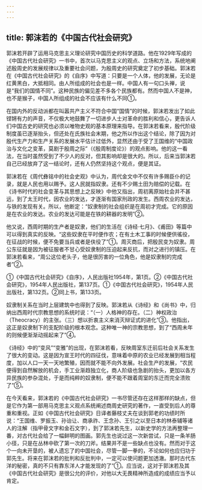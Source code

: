 ```yaml
---
---
---
```

title: 郭沫若的《中国古代社会研究》
---



郭沫若开辟了运用马克思主义理论研究中国历史的科学道路。他在1929年写成的《中国古代社会研究》一书中，首次以马克思主义的观点、立场和方法，系统地阐述殷周史的发展规律以及重要社会问题，为殷周史的研究奠定了初步基础。郭沫若在《中国古代社会研究》的《自序》中写道：只要是一个人体，他的发展，无论是红黄黑白，大抵相同。由人所组成的社会也是一样。中国人有一句口头禅，说是“我们的国情不同”。这种民族的偏见差不多各个民族都有。然而中国人不是神，也不是猴子，中国人所组成的社会不应该有什么不同①。

在国内外的反动派都在叫嚣共产主义不符合中国“国情”的时候，郭沫若发出了如此铿锵有力的声音，不仅极大地鼓舞了一切进步人士对革命的胜利和信心，更告诉人们中国古史的研究也必须以唯物史观的基本原理来指导。在郭沫若看来，殷代阶级制度虽已逐渐抬头，但还处在氏族社会末期，他之所以作出这个结论，除了因为对殷代生产力和生产关系的发展水平估计过低外，显然还由于受了王国维的“中国政治与文化之变革，莫剧于殷周之际”（《殷周制度论》）的观点影响。他的这一看法，在当时虽然受到了不少人的反对，但其影响却是很大的。所以，后来当郭沫若自己已经放弃了这一结论时，还有人仍然坚持这个观点，便是其证。

郭沫若在《周代彝铭中的社会史观》中认为，周代金文中不仅有许多赐臣仆的记录，就是人民也用以赐予。这人民就指奴隶。还有不少赐土田为赔偿的记载。在《诗书时代的社会变革与其思想上之反映》中他又指出，周初离原始社会并不甚远，到了太王时代，因农业的发达，才逐渐有国家刑政的发生。西周农业的发达，与铁的发现有关。所以，他断定：“奴隶制的社会组织是在周初才完成。它的原因是在农业的发达。农业的发达可能是在铁的耕器的发明”②。

他又说，西周时期的生产者是奴隶，他们的生活在《诗经·七月》、《甫田》等篇中可以得到真实的反映。“这些奴隶在平时便作农；在有土木工事的时候便供徭役，在征战的时候，便不免要当兵或者是伕役了”①。周灭商后，把殷民变为奴隶。周公东征就是因为被征服者不甘心受奴隶制的压迫起来反抗，而对之进行的镇压。在郭沫若看来，“周公这位老头子，他是很厉害的一位角色，他是奴隶制的完成者”②。

①《中国古代社会研究》《自序》，人民出版社1954年，第1页。②《中国古代社会研究》，1954年人民出版社，第137页。①《中国古代社会研究》，1954年人民出版社，第132页。②同上书，第133页。

奴隶制关系在当时上层建筑中也得到了反映。郭沫若从《诗经》和《尚书》中，归纳出西周时代宗教思想的系统时说：“（一）人格神的存在。（二）神权政治（Theocracy）的主张。（三）想以折衷主义来消灭辩证式的进化”③。他指出，这正是奴隶制下的支配阶级的根本观念。这种唯一神的宗教思想，到了“西周未年的则候便渐渐动摇起来了”④。

《诗经》中的“变风”“变雅”的出现，在郭沫若看，反映周室东迁前后社会关系发生了很大的变动。这是因为宣王时代的四征伐，意味着中原的农业已经发展到相当程度，加以人口一天一天地繁殖，因而就不能不向外发展。社会生产的发展，“农民便得到自然解放的机会，手工业渐趋独立化，商人阶级也急剧的抬头，更加以各方异民族的参杂混处，于是而纯粹的奴隶制，便不能不跟着周室的东迁而完全溃败了”⑤。

在今天看来，郭沫若的《中国古代社会研究》一书尽管还存在这样那样的缺点，但是它作为第一部用马克思主义观点系统阐述商周史研究的著作，一直受到后人的尊重和重视。正如《中国古代社会研究》日译者藤枝丈夫在谈到郭老的功绩时所说：“王国维、罗振玉、孙诒让、商承祚、王念孙、王引之以至日本的林泰辅等诸人的注解（指甲骨文字和金石文字），到了郭沫若先生，以新史学的方法再整理一番，对古代社会给了一幅鲜明的图画。郭先生也说过这一次新尝试，只是一条羊肠小径，只是在丛林中砍了第一次的刀斧。结果并不是一些缺点也没有。然而对于这个一向未开垦的，被人遗忘了的中国社会，尽管一脚一拳的，不论如何也应归功于郭先生。将来在郭沫若的批判和反批判中，一定可以使问题更加透澈。那时古代东洋的秘密，真的不只有靠东洋人才能发现的了”①。应当说，这对于郭沫若及其《中国古代社会研究》是很公允的评价，对他以大无畏精神所造成的成绩应当予以肯定。